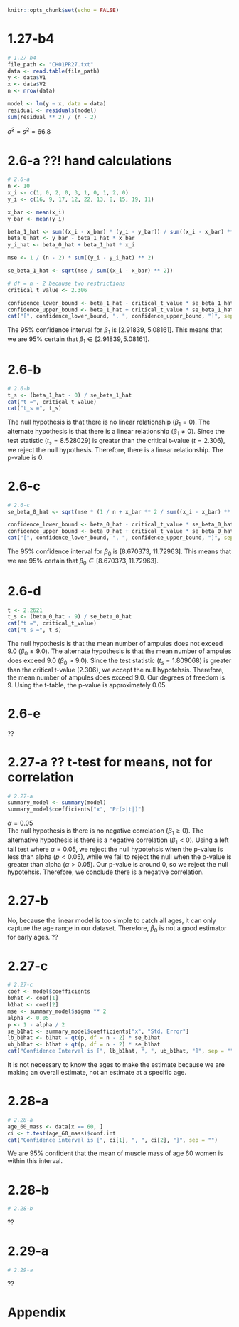 ```r
knitr::opts_chunk$set(echo = FALSE)
```

# 1.27-b4
```r

# 1.27-b4
file_path <- "CH01PR27.txt"
data <- read.table(file_path)
y <- data$V1
x <- data$V2
n <- nrow(data)

model <- lm(y ~ x, data = data)
residual <- residuals(model)
sum(residual ** 2) / (n - 2)
```
$\hat{\sigma}^2 = s^2 = 66.8$

# 2.6-a ??! hand calculations
```r

# 2.6-a
n <- 10
x_i <- c(1, 0, 2, 0, 3, 1, 0, 1, 2, 0)
y_i <- c(16, 9, 17, 12, 22, 13, 8, 15, 19, 11)

x_bar <- mean(x_i)
y_bar <- mean(y_i)

beta_1_hat <- sum((x_i - x_bar) * (y_i - y_bar)) / sum((x_i - x_bar) ** 2)
beta_0_hat <- y_bar - beta_1_hat * x_bar
y_i_hat <- beta_0_hat + beta_1_hat * x_i

mse <- 1 / (n - 2) * sum((y_i - y_i_hat) ** 2)

se_beta_1_hat <- sqrt(mse / sum((x_i - x_bar) ** 2))

# df = n - 2 because two restrictions
critical_t_value <- 2.306

confidence_lower_bound <- beta_1_hat - critical_t_value * se_beta_1_hat
confidence_upper_bound <- beta_1_hat + critical_t_value * se_beta_1_hat
cat("[", confidence_lower_bound, ", ", confidence_upper_bound, "]", sep = "")
```
The 95% confidence interval for $\beta_1$ is [2.91839, 5.08161]. This means that we are 95% certain that $\beta_1 \in [2.91839, 5.08161]$.

# 2.6-b
```r

# 2.6-b
t_s <- (beta_1_hat - 0) / se_beta_1_hat
cat("t =", critical_t_value)
cat("t_s =", t_s)
```
The null hypothesis is that there is no linear relationship ($\beta_1 = 0$). The alternate hypothesis is that there is a linear relationship ($\beta_1 \neq 0$). Since the test statistic ($t_s = 8.528029$) is greater than the critical t-value ($t = 2.306$), we reject the null hypothesis. Therefore, there is a linear relationship. The p-value is 0.

# 2.6-c
```r

# 2.6-c
se_beta_0_hat <- sqrt(mse * (1 / n + x_bar ** 2 / sum((x_i - x_bar) ** 2)))

confidence_lower_bound <- beta_0_hat - critical_t_value * se_beta_0_hat
confidence_upper_bound <- beta_0_hat + critical_t_value * se_beta_0_hat
cat("[", confidence_lower_bound, ", ", confidence_upper_bound, "]", sep = "")
```
The 95% confidence interval for $\beta_0$ is [8.670373, 11.72963]. This means that we are 95% certain that $\beta_0 \in [8.670373, 11.72963]$.

# 2.6-d
```r
t <- 2.2621
t_s <- (beta_0_hat - 9) / se_beta_0_hat
cat("t =", critical_t_value)
cat("t_s =", t_s)
```
The null hypothesis is that the mean number of ampules does not exceed 9.0 ($\beta_0 \leq 9.0$). The alternate hypothesis is that the mean number of ampules does exceed 9.0 ($\beta_0 > 9.0$). Since the test statistic ($t_s = 1.809068$) is greater than the critical t-value ($2.306$), we accept the null hypotehsis. Therefore, the mean number of ampules does exceed 9.0. Our degrees of freedom is 9. Using the t-table, the p-value is approximately 0.05.

# 2.6-e
??

# 2.27-a ?? t-test for means, not for correlation
```r

# 2.27-a
summary_model <- summary(model)
summary_model$coefficients["x", "Pr(>|t|)"]
```
$\alpha = 0.05$
<br> The null hypothesis is there is no negative correlation ($\beta_1 \geq 0$). The alternative hypothesis is there is a negative correlation ($\beta_1 < 0$). Using a left tail test where $\alpha = 0.05$, we reject the null hypotehsis when the p-value is less than alpha ($p < 0.05$), while we fail to reject the null when the p-value is greater than alpha ($\alpha > 0.05$). Our p-value is around 0, so we reject the null hypotehsis. Therefore, we conclude there is a negative correlation.

# 2.27-b
No, because the linear model is too simple to catch all ages, it can only capture the age range in our dataset. Therefore, $\beta_0$ is not a good estimator for early ages. ??

# 2.27-c
```r

# 2.27-c
coef <- model$coefficients
b0hat <- coef[1]
b1hat <- coef[2]
mse <- summary_model$sigma ** 2
alpha <- 0.05
p <- 1 - alpha / 2
se_b1hat <- summary_model$coefficients["x", "Std. Error"]
lb_b1hat <- b1hat - qt(p, df = n - 2) * se_b1hat
ub_b1hat <- b1hat + qt(p, df = n - 2) * se_b1hat
cat("Confidence Interval is [", lb_b1hat, ", ", ub_b1hat, "]", sep = "")
```
It is not necessary to know the ages to make the estimate because we are making an overall estimate, not an estimate at a specific age.

# 2.28-a
```r

# 2.28-a
age_60_mass <- data[x == 60, ]
ci <- t.test(age_60_mass)$conf.int
cat("Confidence interval is [", ci[1], ", ", ci[2], "]", sep = "")
```
We are 95% confident that the mean of muscle mass of age 60 women is within this interval.

# 2.28-b
```r

# 2.28-b
```
??

# 2.29-a
```r

# 2.29-a
```
??

# Appendix
```r
```